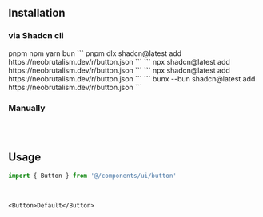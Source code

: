 ## Installation

### via Shadcn cli

<Tabs defaultValue="pnpm" className="w-full">
  <TabsList className="grid w-full grid-cols-4">
    <TabsTrigger value="pnpm">pnpm</TabsTrigger>
    <TabsTrigger value="npm">npm</TabsTrigger>
    <TabsTrigger value="yarn">yarn</TabsTrigger>
    <TabsTrigger value="bun">bun</TabsTrigger>
  </TabsList>
  <TabsContent value="pnpm">
  ```
  pnpm dlx shadcn@latest add https://neobrutalism.dev/r/button.json
  ```
  </TabsContent>
  <TabsContent value="npm">
  ```
  npx shadcn@latest add https://neobrutalism.dev/r/button.json
  ```
  </TabsContent>
  <TabsContent value="yarn">
  ```
  npx shadcn@latest add https://neobrutalism.dev/r/button.json
  ```
  </TabsContent>
  <TabsContent value="bun">
  ```
  bunx --bun shadcn@latest add https://neobrutalism.dev/r/button.json
  ```
  </TabsContent>
</Tabs>

<br />

### Manually

```tsx file=<rootDir>/src/components/ui/button.tsx title="components/ui/button.tsx"
```

<br />

## Usage

```ts
import { Button } from '@/components/ui/button'
```

<br />

```tsx
<Button>Default</Button>
```